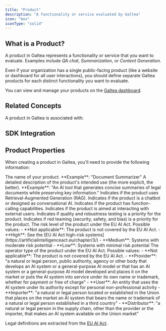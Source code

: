 ```yaml
---
title: "Product"
description: "A functionality or service evaluated by Galtea"
icon: "box"
iconType: "solid"
---
```



## What is a Product?

A product in Galtea represents a functionality or service that you want to evaluate. Examples include _QA chat_, _Summarization_, or _Content Generation_.

<Note>Even if your organization has a single public-facing product (like a website or dashboard for all user interactions), you should define separate Galtea products for each distinct functionality you want to evaluate.</Note>

You can view and manage your products on the [Galtea dashboard](https://platform.galtea.ai/products).

## Related Concepts

A product in Galtea is associated with:

<CardGroup cols={3}>
  <VersionCard />
  <TestCard />
  <EvaluationCard />
</CardGroup>

## SDK Integration

<SDKProductServiceCard />

## Product Properties

When creating a product in Galtea, you'll need to provide the following information:

<ResponseField name="Product Name" type="Text" required>
  The name of your product.
  **Example**: "Document Summarizer"
</ResponseField>

<ResponseField name="Product Description" type="Text" required>
  A detailed description of the product's intended use (the more explicit, the better).
  **Example**: "An AI tool that generates concise summaries of legal documents while preserving key information."
</ResponseField>

<ResponseField name="RAG" type="Boolean" required>
  Indicates if the product uses Retrieval-Augmented Generation (RAG).
</ResponseField>

<ResponseField name="Conversational" type="Boolean" required>
  Indicates if the product is a chatbot or designed as conversational AI.
</ResponseField>

<ResponseField name="Function Calling" type="Boolean" required>
  Indicates if the product has function-calling capabilities.
</ResponseField>

<ResponseField name="External User Interaction" type="Boolean" required>
  Indicates if the product is aimed at interacting with external users.
</ResponseField>

<ResponseField name="Quality Testing Priority" type="Boolean" required>
  Indicates if quality and robustness testing is a priority for the product.
</ResponseField>

<ResponseField name="Red Teaming Priority" type="Boolean" required>
  Indicates if red teaming (security, safety, and bias) is a priority for the product.
</ResponseField>

<ResponseField name="Risk Level" type="Enum" required>
  The risk level of the product under the EU AI Act.
  Possible values:
  - **Not applicable**: The product is not covered by the EU AI Act.
  - **High**: See the [EU AI Act high-risk systems](https://artificialintelligenceact.eu/chapter/3/)
  - **Medium**: Systems with moderate risk potential
  - **Low**: Systems with minimal risk potential
</ResponseField>

<ResponseField name="Operator Type" type="Enum" required>
  The operator type of the product under the EU AI Act.
  Possible values:
  - **Not applicable**: The product is not covered by the EU AI Act.
  - **Provider**: "a natural or legal person, public authority, agency or other body that develops an AI system or a general-purpose AI model or that has an AI system or a general-purpose AI model developed and places it on the market or puts the AI system into service under its own name or trademark, whether for payment or free of charge"
  - **User**: An entity that uses the AI system under its authority except for personal non-professional activity
  - **Importer**: "a natural or legal person located or established in the Union that places on the market an AI system that bears the name or trademark of a natural or legal person established in a third country"
  - **Distributor**: "a natural or legal person in the supply chain, other than the provider or the importer, that makes an AI system available on the Union market"
</ResponseField>

<Info>Legal definitions are extracted from the [EU AI Act](https://artificialintelligenceact.eu/article/3/).</Info>

